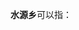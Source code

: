 '''水源乡'''可以指：
{{PRC admin/disambig|35/07/83/201/000|36/04/24/204/000|36/07/34/206/000}}
{{disambig|cat=三字中国乡名消歧义}}